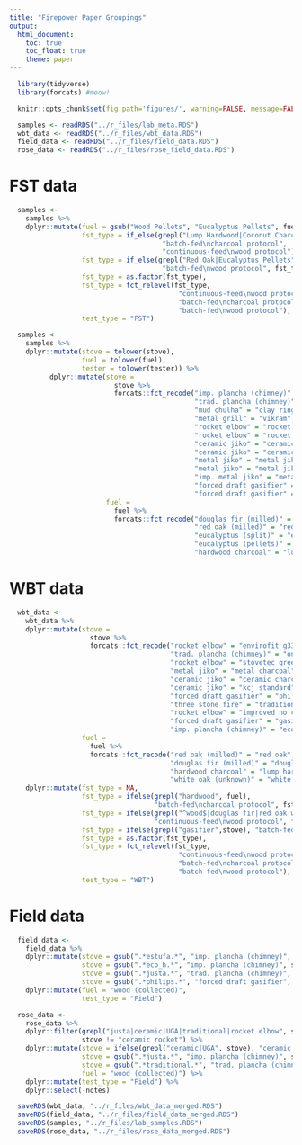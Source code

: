 ```yaml
---
title: "Firepower Paper Groupings"
output:
  html_document:
    toc: true
    toc_float: true
    theme: paper
---
```


```r
  library(tidyverse)
  library(forcats) #meow!
```

```r
  knitr::opts_chunk$set(fig.path='figures/', warning=FALSE, message=FALSE, cache=FALSE)
```

```r
  samples <- readRDS("../r_files/lab_meta.RDS")
  wbt_data <- readRDS("../r_files/wbt_data.RDS")
  field_data <- readRDS("../r_files/field_data.RDS")
  rose_data <- readRDS("../r_files/rose_field_data.RDS")
```

# FST data

```r
  samples <-
    samples %>%
    dplyr::mutate(fuel = gsub("Wood Pellets", "Eucalyptus Pellets", fuel),
                  fst_type = if_else(grepl("Lump Hardwood|Coconut Charcoal", fuel),
                                      "batch-fed\ncharcoal protocol",
                                      "continuous-feed\nwood protocol"),
                  fst_type = if_else(grepl("Red Oak|Eucalyptus Pellets", fuel),
                                      "batch-fed\nwood protocol", fst_type),
                  fst_type = as.factor(fst_type),
                  fst_type = fct_relevel(fst_type,
                                          "continuous-feed\nwood protocol",
                                          "batch-fed\ncharcoal protocol",
                                          "batch-fed\nwood protocol"),
                  test_type = "FST")
```

```r
  samples <-
    samples %>%
    dplyr::mutate(stove = tolower(stove),
                  fuel = tolower(fuel),
                  tester = tolower(tester)) %>%
          dplyr::mutate(stove =
                          stove %>%
                          forcats::fct_recode("imp. plancha (chimney)" = "justa (hm5000)",
                                              "trad. plancha (chimney)" = "justa (artisan)",
                                              "mud chulha" = "clay ring",
                                              "metal grill" = "vikram", 
                                              "rocket elbow" = "rocket elbow (g3300)",
                                              "rocket elbow" = "rocket elbow (chulika)",
                                              "ceramic jiko" = "ceramic jiko (small)",
                                              "ceramic jiko" = "ceramic jiko (large)",
                                              "metal jiko" = "metal jiko (small)",
                                              "metal jiko" = "metal jiko (large)",
                                              "imp. metal jiko" = "metal jiko (burn)",
                                              "forced draft gasifier" = "gasifier (philips)",
                                              "forced draft gasifier" = "gasifier (doe)"),
                        fuel =
                          fuel %>%
                          forcats::fct_recode("douglas fir (milled)" = "douglas fir",
                                              "red oak (milled)" = "red oak",
                                              "eucalyptus (split)" = "eucalyptus",
                                              "eucalyptus (pellets)" = "eucalyptus pellets",
                                              "hardwood charcoal" = "lump hardwood"))
```

# WBT data

```r
  wbt_data <- 
    wbt_data %>%
    dplyr::mutate(stove = 
                    stove %>%
                    forcats::fct_recode("rocket elbow" = "envirofit g3300",
                                        "trad. plancha (chimney)" = "onil",
                                        "rocket elbow" = "stovetec greenfire",
                                        "metal jiko" = "metal charcoal",
                                        "ceramic jiko" = "ceramic charcoal",
                                        "ceramic jiko" = "kcj standard",
                                        "forced draft gasifier" = "philips fan",
                                        "three stone fire" = "traditional",
                                        "rocket elbow" = "improved no chimney",
                                        "forced draft gasifier" = "gasifier",
                                        "imp. plancha (chimney)" = "ecostufa"),
                  fuel = 
                    fuel %>%
                    forcats::fct_recode("red oak (milled)" = "red oak",
                                        "douglas fir (milled)" = "douglas fir",
                                        "hardwood charcoal" = "lump hardwood",
                                        "white oak (unknown)" = "white oak")) %>%
    dplyr::mutate(fst_type = NA,
                  fst_type = ifelse(grepl("hardwood", fuel),
                                    "batch-fed\ncharcoal protocol", fst_type),
                  fst_type = ifelse(grepl("^wood$|douglas fir|red oak|white oak", fuel),
                                    "continuous-feed\nwood protocol", fst_type),
                  fst_type = ifelse(grepl("gasifier",stove), "batch-fed\nwood protocol", fst_type),
                  fst_type = as.factor(fst_type),
                  fst_type = fct_relevel(fst_type,
                                          "continuous-feed\nwood protocol",
                                          "batch-fed\ncharcoal protocol",
                                          "batch-fed\nwood protocol"),
                  test_type = "WBT")
```

# Field data

```r
  field_data <- 
    field_data %>%
    dplyr::mutate(stove = gsub(".*estufa.*", "imp. plancha (chimney)", stove),
                  stove = gsub(".*eco_h.*", "imp. plancha (chimney)", stove),
                  stove = gsub(".*justa.*", "trad. plancha (chimney)", stove),
                  stove = gsub(".*philips.*", "forced draft gasifier", stove)) %>%
    dplyr::mutate(fuel = "wood (collected)",
                  test_type = "Field")
```

```r
  rose_data <-
    rose_data %>%
    dplyr::filter(grepl("justa|ceramic|UGA|traditional|rocket elbow", stove),
                  stove != "ceramic rocket") %>%
    dplyr::mutate(stove = ifelse(grepl("ceramic|UGA", stove), "ceramic jiko", stove),
                  stove = gsub(".*justa.*", "imp. plancha (chimney)", stove),
                  stove = gsub(".*traditional.*", "trad. plancha (chimney)", stove),
                  fuel = "wood (collected)") %>%
    dplyr::mutate(test_type = "Field") %>%
    dplyr::select(-notes)
```

```r
  saveRDS(wbt_data, "../r_files/wbt_data_merged.RDS")
  saveRDS(field_data, "../r_files/field_data_merged.RDS")
  saveRDS(samples, "../r_files/lab_samples.RDS")
  saveRDS(rose_data, "../r_files/rose_data_merged.RDS")
```

